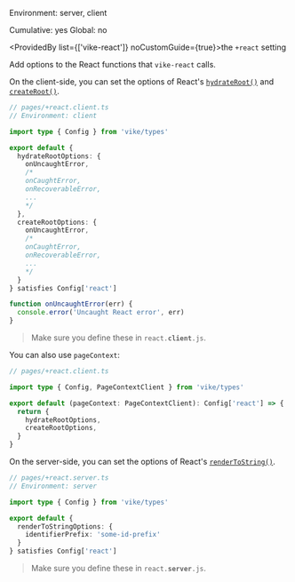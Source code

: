 
Environment: server, client  
<Link href="/config#cumulative">Cumulative</Link>: yes  
<Link href="/config#global">Global</Link>: no  

<ProvidedBy list={['vike-react']} noCustomGuide={true}>the `+react` setting</ProvidedBy>

Add options to the React functions that `vike-react` calls.

On the client-side, you can set the options of React's [`hydrateRoot()`](https://react.dev/reference/react-dom/client/hydrateRoot) and [`createRoot()`](https://react.dev/reference/react-dom/client/createRoot).

```ts
// pages/+react.client.ts
// Environment: client

import type { Config } from 'vike/types'

export default {
  hydrateRootOptions: {
    onUncaughtError,
    /*
    onCaughtError,
    onRecoverableError,
    ...
    */
  },
  createRootOptions: {
    onUncaughtError,
    /*
    onCaughtError,
    onRecoverableError,
    ...
    */
  }
} satisfies Config['react']

function onUncaughtError(err) {
  console.error('Uncaught React error', err)
}
```

> Make sure you define these in <code>react.<b>client</b>.js</code>.

You can also use <Link href="/pageContext">`pageContext`</Link>:

```ts
// pages/+react.client.ts

import type { Config, PageContextClient } from 'vike/types'

export default (pageContext: PageContextClient): Config['react'] => {
  return {
    hydrateRootOptions,
    createRootOptions,
  }
}
```

On the server-side, you can set the options of React's [`renderToString()`](https://react.dev/reference/react-dom/server/renderToString).

```ts
// pages/+react.server.ts
// Environment: server

import type { Config } from 'vike/types'

export default {
  renderToStringOptions: {
    identifierPrefix: 'some-id-prefix'
  }
} satisfies Config['react']
```

> Make sure you define these in <code>react.<b>server</b>.js</code>.
